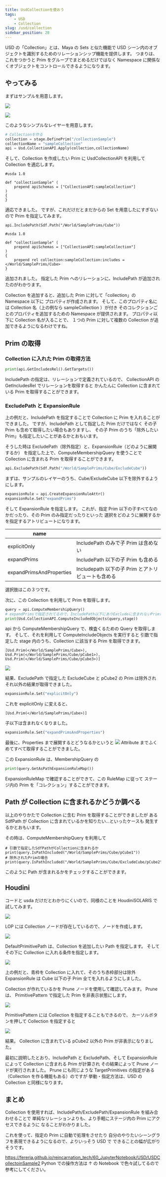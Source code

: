```yaml
---
title: UsdCollectionを使おう
tags:
    - USD
    - Collection
slug: /usd/collection
sidebar_position: 28
---
```


USD の「Collection」とは、Maya の Sets と似た機能で
USD シーン内のオブジェクトを識別するためのリレーションシップ機能を提供します。
つまりは、これをつかうと Prim をグループでまとめるだけではなく
Namespace に関係なくオブジェクトをコントロールできるようになります。

## やってみる

まずはサンプルを用意します。

![](https://gyazo.com/3448d8a4f77c8f03839fbc65ba82abd6.png)

![](https://gyazo.com/14ee2d0a9604441a41f8292c981fb119.png)

このようなシンプルなレイヤーを用意します。

```python
# Collectionを作る
collection = stage.DefinePrim("/collectionSample")
collectionName = "sampleCollection"
api = Usd.CollectionAPI.Apply(collection,collectionName)
```

そして、Collection を作成したい Prim に
UsdCollectionAPI を利用して Collection を適応します。

```
#usda 1.0

def "collectionSample" (
    prepend apiSchemas = ["CollectionAPI:sampleCollection"]
)
{
}
```

適応できました。
ですが、これだけだとまだからの Set を用意したにすぎないので
Prim を指定してみます。

```
api.IncludePath(Sdf.Path("/World/SamplePrims/Cube"))
```

```
#usda 1.0

def "collectionSample" (
    prepend apiSchemas = ["CollectionAPI:sampleCollection"]
)
{
    prepend rel collection:sampleCollection:includes = </World/SamplePrims/Cube>
}
```

追加されました。
指定した Prim へのリレーションに、IncludePath が追加されたのがわかります。

Collection を追加すると、追加した Prim に対して「collection」の Namespace 以下に
プロパティが作成されます。
そして、このプロパティ名には Collection 名（上の例なら sampleCollection ）が付き
そのコレクションごとのプロパティを追加するための Namespace が提供されます。
プロパティ以下に Collection 名が入ることで、
１つの Prim に対して複数の Collection が追加できるようになるわけですね。

## Prim の取得

### Collection に入れた Prim の取得方法

```python
print(api.GetIncludesRel().GetTargets())
```

IncludePath の指定は、リレーションで定義されているので、
CollectionAPI の GetIncludesRel でリレーションを取得すると
かんたんに Collection に含まれている Prim を取得することができます。

### ExcludePath と ExpansionRule

上の例だと、IncludePath を指定することで Collection に Prim を入れることができました。
ですが、IncludePath として指定した Prim だけではなく
その子 Prim も含めて取得したい場合もありますし、
その子 Prim のうち「除外したい Prim」も指定したいことがあるかとおもいます。

そうした時は ExcludePath（除外指定）と、ExpansionRule（どのように展開するか）
を指定した上で、ComputeMembershipQuery を使うことで
Collection に含まれる Prim を取得することができます。

```python
api.ExcludePath(Sdf.Path("/World/SamplePrims/Cube/ExcludeCube"))
```

まずは、サンプルのレイヤーのうち、Cube/ExcludeCube 以下を除外するようにします。

```python
expansionRule = api.CreateExpansionRuleAttr()
expansionRule.Set("expandPrims")
```

そして ExpansionRule を指定します。
これが、指定 Prim 以下の子すべてなのかだったり、その Prim のみ指定だったりといった
選択をどのように展開するかを指定するアトリビュートになります。

| name                     |                                                    |
| ------------------------ | -------------------------------------------------- |
| explicitOnly             | IncludePath のみで子 Prim は含めない               |
| expandPrims              | IncludePath 以下の子 Prim も含める                 |
| expandPrimsAndProperties | Includepath 以下の子 Prim とアトリビュートも含める |

選択肢はこの３つです。

次に、この Collection を利用して Prim を取得します。

```python
query = api.ComputeMembershipQuery()
# expandPrimsで指定されてるので、IncludePath以下にありExcludeに含まれないPrimがリストされる
print(Usd.CollectionAPI.ComputeIncludedObjects(query,stage))
```

api から ComputeMembershipQuery で、検査くるための Query を取得します。
そして、それを利用して ComputeIncludeObjects を実行すると
引数で指定した stage 内のうち、Collection に該当する Prim を取得できます。

```
[Usd.Prim(</World/SamplePrims/Cube>), Usd.Prim(</World/SamplePrims/Cube/pCube1>), Usd.Prim(</World/SamplePrims/Cube/pCube3>)]
```

![](https://gyazo.com/fe048cc982d07021c48b918b820adb89.png)

結果、ExcludePath で指定した ExcludeCube と pCube2 の Prim は除外され
それ以外の結果が取得できました。

```python
expansionRule.Set("explicitOnly")
```

これを explicitOnly に変えると、

```
[Usd.Prim(</World/SamplePrims/Cube>)]
```

子以下は含まれなくなりました。

```python
expansionRule.Set("expandPrimsAndProperties")
```

最後に、Properties まで展開するとどうなるかというと
![](https://gyazo.com/3fa9e7e8a4be40f01fd55ed5c0ef2b76.png)
Attribute までふくめてすべて取得することができました。

この ExpansionRule は、MembershipQuery の

```python
print(query.GetAsPathExpansionRuleMap())
```

ExpansionRuleMap で確認することができて、この RuleMap に従って
ステージ内の Prim を「コレクション」することができます。

## Path が Collection に含まれるかどうか調べる

以上のやりかたで Collection に含む Prim を取得することができましたが
ある SdfPath が Collection に含まれているかを知りたい...といったケースも
発生するかとおもいます。

その時は、ComputeMembershipQuery を利用して

```
# 引数で指定したSdfPathがCollectionに含まれるか
print(query.IsPathIncluded("/World/SamplePrims/Cube/pCube1"))
# 除外されたPrimの場合
print(query.IsPathIncluded("/World/SamplePrims/Cube/ExcludeCube/pCube2"))
```

このように Path が含まれるかをチェックすることができます。

## Houdini

コードと usda だけだとわかりにくいので、同様のことを HoudiniSOLARIS で試してみます。

![](https://gyazo.com/ea449364d77085c342e3ae1b56705b17.png)

LOP には Collection ノードが存在しているので、ノードを作成します。

![](https://gyazo.com/934b59f8405d7ed22e736fc8fe5a3fae.png)

DefaultPrimitivePath は、Collection を追加したい Path を指定します。
そしてその下に Collection に入れる条件を指定します。

![](https://gyazo.com/9c3eb94e8a0ba589601b3aa97f37b55e.png)

上の例だと、青枠を Collection に入れて、そのうち赤枠部分は除外
ExpansionRule は Cube 以下の子 Prim 全てを入れるようにしました。

Collection が作れているかを Prune ノードを使用して確認してみます。
Prune は、 PrimitivePattern で指定した Prim を非表示状態にします。

![](https://gyazo.com/8fb21f9fbae89638f9149ae92d170ee9.png)

PrimitivePattern には Collection を指定することもできるので、
カーソルボタンを押して Collection を指定すると

![](https://gyazo.com/b7044d9587b5d23aee303157589f5062.png)

結果。
Collection に含まれている pCube2 以外の Prim が非表示になりました。

最初に説明したとおり、IncludePath と ExcludePath、そして ExpansionRule によって
Collection に含まれる Prim が計算され
その結果によって Prune ノードが実行されました。
Prune にも同じような TargetPrimitives の指定がある（Collection を作る機能もある）のですが
挙動・指定方法は、USD の Collection と同様になります。

## まとめ

Collection を使用すれば、IncludePath/ExcludePath/ExpansionRule を組み合わせることで
単純なリレーションよりも、より手軽にステージ内の Prim にアクセスできるように
なることがわかりました。

これを使って、指定の Prim に自動で処理をさせたり
自分のやりたいシーングラフを表現できるようになるので、よりいっそう USD で
できることの幅が広がりそうです。

https://fereria.github.io/reincarnation_tech/60_JupyterNotebook/USD/USDCollectoinSample2
Python での操作方法は ↑ の Notebook で色々試してるので参考にしてください。
